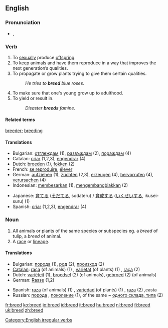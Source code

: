 ==English==

===Pronunciation===
*{{SAMPA|/bri:d/}}, {{IPA|/briːd/}}

===Verb===
{{en-verb|breeds|breeding|bred}}

# To [[sexually]] produce [[offspring]].
# To keep animals and have them reproduce in a way that improves the next generation’s qualities.
# To propagate or grow plants trying to give them certain qualities.
#: ''He tries to '''breed''' blue roses.''
# To make sure that one's young grow up to adulthood.
# To yield or result in.
#: ''Disaster '''breeds''' famine.''

====Related terms====
[[breeder]]; [[breeding]]

====Translations====
{{rfc-trans}}
{{top}}
*Bulgarian: [[отглеждам]] (1), [[развъждам]] (2), [[пораждам]] (4)
*Catalan: [[criar]] (1,2,3), [[engendrar]] (4)
*Dutch: [[broeden]] (1), [[fokken]] (2)
*French: [[reproduire|se reproduire]], [[élever]]
*German: [[aufziehen]] (1), [[züchten]] (2,3), [[erzeugen]] (4), [[hervorrufen]] (4), [[verursachen]] (4)
*Indonesian: [[besar|membesarkan]] (1), [[kembang-biak|mengembangbiakkan]] (2)
{{mid}}
*Japanese: [[育てる]] ([[そだてる]], sodateru) / [[育成]]する ([[いくせい]]する, ikusei-suru) (1)
*Spanish: [[criar]] (1,2,3), [[engendrar]] (4)
{{bottom}}

===Noun===
{{en-noun}}

# All animals or plants of the same species or subspecies eg. a ''breed'' of tulip, a ''breed'' of animal.
# A [[race]] or [[lineage]].

====Translations====
{{rfc-trans}}
{{top}}
*Bulgarian: [[порода]] {{f}} (1), [[род]] {{m}} (2), [[произход]] {{m}} (2)
*[[Catalan]]: [[raça]] (of animals) (1) {{f}}, [[varietat]] (of plants) (1) {{f}}, [[raça]] (2) {{f}}
*Dutch: [[variëteit]] {{f}} (1), [[broedsel]] {{n}} (2) (of animals), [[gebroed]] {{n}} (2) (of animals)
*German: [[Rasse]] (1,2) {{f}}
{{mid}}
*Spanish: [[raza]] (of animals) (1) {{f}}, [[variedad]] (of plants) (1) {{f}}, [[raza]] (2) {{f}},casta {{m}}
*Russian: [[порода]] {{f}}, [[поколение]] {{n}} (1), of the same ~ [[одного склада, типа]] (2)
{{bottom}}

[[Category:English irregular verbs]]

[[fr:breed]]
[[ko:breed]]
[[io:breed]]
[[id:breed]]
[[it:breed]]
[[hu:breed]]
[[nl:breed]]
[[fi:breed]]
[[uk:breed]]
[[zh:breed]]